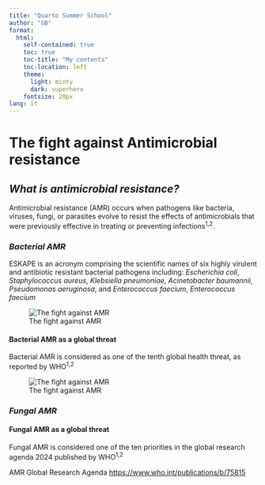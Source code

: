 ```yaml
---
title: "Quarto Summer School"
author: "GB"
format: 
  html:
    self-contained: true
    toc: true
    toc-title: "My contents"
    toc-location: left
    theme: 
      light: minty
      dark: superhero
    fontsize: 20px
lang: it
---
```


# **The fight against Antimicrobial resistance**

## ***What is antimicrobial resistance?***

Antimicrobial resistance (AMR) occurs when pathogens like bacteria, viruses, fungi, or parasites evolve to resist the effects of antimicrobials that were previously effective in treating or preventing infections^1,2^.

### *Bacterial AMR*

ESKAPE is an acronym comprising the scientific names of six highly virulent and antibiotic resistant bacterial pathogens including: *Escherichia coli*, *Staphylococcus aureus*, *Klebsiella pneumoniae*, *Acinetobacter baumannii*, *Pseudomonas aeruginosa*, and *Enterococcus faecium*, *Enterococcus faecium*

![The fight against AMR](eskape.png)

#### Bacterial AMR as a global threat

Bacterial AMR is considered as one of the tenth global health threat, as reported by WHO^1,2^

![The fight against AMR](imagine.jpg)

### *Fungal AMR*

#### Fungal AMR as a global threat

Fungal AMR is considered one of the ten priorities in the global research agenda 2024 published by WHO^1,2^

AMR Global Research Agenda <https://www.who.int/publications/b/75815>


